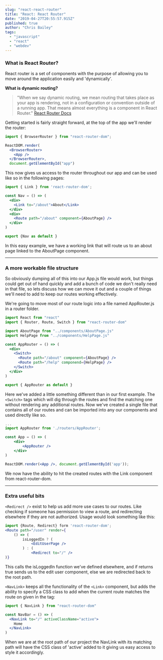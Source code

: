 ```yaml
---
slug: "react-react-router"
title: "React: React Router"
date: "2019-04-27T20:55:57.915Z"
published: true
author: "Chris Bailey"
tags:
  - "javascript"
  - "react"
  - "webdev"
---
```


### What is React Router?

React router is a set of components with the purpose of allowing you to move around the application easily and 'dynamically'.

**What is dynamic routing?**

> "When we say dynamic routing, we mean routing that takes place as your app is rendering, not in a configuration or convention outside of a running app. That means almost everything is a component in React Router." [React Router Docs](https://reacttraining.com/react-router/core/guides/philosophy)

Getting started is fairly straight forward, at the top of the app we'll render the router:

```jsx
import { BrowserRouter } from "react-router-dom";

ReactDOM.render(
  <BrowserRouter>
    <App />
  </BrowserRouter>,
  document.getElementById("app")
```

This now gives us access to the router throughout our app and can be used like so in the following pages:

```jsx
import { Link } from 'react-router-dom';

const Nav = () => (
  <div>
    <Link to="/about">About</Link>
  </div>
  <div>
    <Route path="/about" component={AboutPage} />
  </div>
)

export {Nav as default }
```

In this easy example, we have a working link that will route us to an about page linked to the AboutPage component.

---

### A more workable file structure

So obviously dumping all of this into our App.js file would work, but things could get out of hand quickly and add a bunch of code we don't really need in that file, so lets discuss how we can move it out and a couple of things we'll need to add to keep our routes working effectively.

We're going to move most of our route logic into a file named AppRouter.js in a router folder.

```jsx
import React from "react"
import { Router, Route, Switch } from "react-router-dom"

import AboutPage from "../components/AboutPage.js"
import HelpPage from "../components/HelpPage.js"

const AppRouter = () => (
  <div>
    <Switch>
      <Route path="/about" component={AboutPage} />
      <Route path="/help" componend={HelpPage} />
    </Switch>
  </div>
)

export { AppRouter as default }
```

Here we've added a little something different than in our first example. The `<Switch>` tags which will dig through the routes and find the matching one without rendering any additional routes. Now we've created a single file that contains all of our routes and can be imported into any our components and used directly like so.

```jsx
...
import AppRouter from './routers/AppRouter';

const App = () => (
    <div>
        <AppRouter />
    </div>
)

ReactDOM.render(<App />, document.getElementById('app'));
```

We now have the ability to hit the created routes with the Link component from react-router-dom.

---

### Extra useful bits

`<Redirect />` exist to help us add more use cases to our routes. Like checking if someone has permission to view a route, and redirecting elsewhere if they are not authorized. Usage would look something like this:

```jsx
import {Route, Redirect} form 'react-router-dom';
<Route path="/user" render={
    () => (
        isLoggedIn ? (
            <EditUserPage />
        ) : (
            <Redirect to="/" />
)}
```

This calls the isLoggedIn function we've defined elsewhere, and if returns true sends us to the edit user component, else we are redirected back to the root path.

`<NavLink>` keeps all the functionality of the `<Link>` component, but adds the ability to specify a CSS class to add when the current route matches the route on given in the tag:

```jsx
import { NavLink } from "react-router-dom"

const NavBar = () => (
  <NavLink to="/" activeClassName="active">
    Home
  </NavLink>
)
```

When we are at the root path of our project the NavLink with its matching path will have the CSS class of 'active' added to it giving us easy access to style it accordingly.
